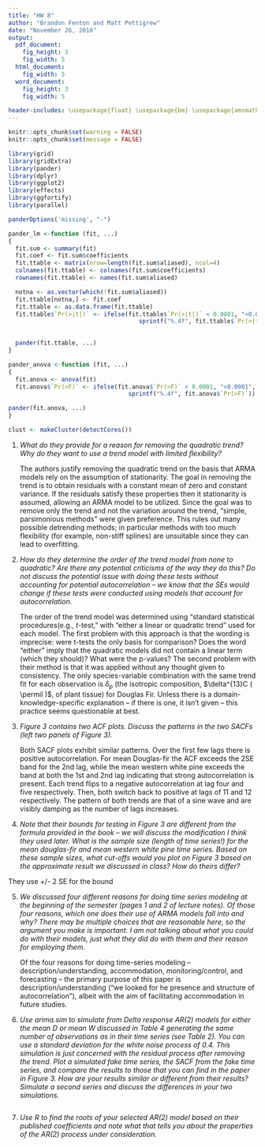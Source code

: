 ```yaml
---
title: "HW 8"
author: "Brandon Fenton and Matt Pettigrew"
date: "November 26, 2016"
output:
  pdf_document:
    fig_height: 3
    fig_width: 5
  html_document:
    fig_width: 5
  word_document:
    fig_height: 3
    fig_width: 5

header-includes: \usepackage{float} \usepackage{bm} \usepackage{amsmath} \usepackage{amssymb} \usepackage{microtype} \usepackage{wasysym}
---
```


```r
knitr::opts_chunk$set(warning = FALSE)
knitr::opts_chunk$set(message = FALSE)

library(grid)
library(gridExtra)
library(pander)
library(dplyr)
library(ggplot2)
library(effects)
library(ggfortify)
library(parallel)

panderOptions('missing', "-")

pander_lm <-function (fit, ...)
{
  fit.sum <- summary(fit)
  fit.coef <- fit.sum$coefficients
  fit.ttable <- matrix(nrow=length(fit.sum$aliased), ncol=4)
  colnames(fit.ttable) <- colnames(fit.sum$coefficients)
  rownames(fit.ttable) <- names(fit.sum$aliased)

  notna <- as.vector(which(!fit.sum$aliased))
  fit.ttable[notna,] <- fit.coef
  fit.ttable <- as.data.frame(fit.ttable)
  fit.ttable$`Pr(>|t|)` <- ifelse(fit.ttable$`Pr(>|t|)` < 0.0001, "<0.0001",
                                     sprintf("%.4f", fit.ttable$`Pr(>|t|)`))
  

  pander(fit.ttable, ...)
}

pander_anova <-function (fit, ...)
{
  fit.anova <- anova(fit)
  fit.anova$`Pr(>F)` <- ifelse(fit.anova$`Pr(>F)` < 0.0001, "<0.0001",
                                  sprintf("%.4f", fit.anova$`Pr(>F)`))

pander(fit.anova, ...)
}

clust <- makeCluster(detectCores())

```

1) _What do they provide for a reason for removing the quadratic trend? Why do they want to use a trend model with limited flexibility?_

    The authors justify removing the quadratic trend on the basis that ARMA models rely on the assumption of stationarity.  The goal in removing the trend is to obtain residuals with a constant mean of zero and constant variance.  If the residuals satisfy these properties then it stationarity is assumed, allowing an ARMA model to be utilized.  Since the goal was to remove only the trend and not the variation around the trend, "simple, parsimonious methods" were given preference.  This rules out many possible detrending methods; in particular methods with too much flexibility (for example, non-stiff splines) are unsuitable since they can lead to overfitting.
    
2) _How do they determine the order of the trend model from none to quadratic? Are there any potential criticisms of the way they do this? Do not discuss the potential issue with doing these tests without accounting for potential autocorrelation – we know that the SEs would change if these tests were conducted using models that account for autocorrelation._

    The order of the trend model was determined using "standard statistical procedures(e.g., _t_-test," with "either a linear or quadratic trend" used for each model.  The first problem with this approach is that the wording is imprecise: were t-tests the only basis for comparison?  Does the word "either" imply that the quadratic models did not contain a linear term (which they should)?  What were the p-values?
    The second problem with their method is that it was applied without any thought given to consistency.  The only species-variable combination with the same trend fit for each observation is $\delta_p$ (the isotropic composition, $\delta^{13}C ( \permil )$, of plant tissue) for Douglas Fir.  Unless there is a domain-knowledge-specific explanation  -- if there is one, it isn't given -- this practice seems questionable at best.

3) _Figure 3 contains two ACF plots. Discuss the patterns in the two SACFs (left two panels of Figure 3)._ 

    Both SACF plots exhibit similar patterns.  Over the first few lags there is positive autocorrelation.  For mean Douglas-fir the ACF exceeds the 2SE band for the 2nd lag, while the mean western white pine exceeds the band at both the 1st and 2nd lag indicating that strong autocorrelation is present.  Each trend flips to a negative autocorrelation at lag four and five respectively.  Then, both switch back to positive at lags of 11 and 12 respectively.  The pattern of both trends are that of a sine wave and are visibly damping as the number of lags increases.

4) _Note that their bounds for testing in Figure 3 are different from the formula provided in the book – we will discuss the modification I think they used later. What is the sample size (length of time series!) for the mean douglas-fir and mean western white pine time series. Based on these sample sizes, what cut-offs would you plot on Figure 3 based on the approximate result we discussed in class? How do theirs differ?_

They use +/- 2 SE for the bound

5) _We discussed four different reasons for doing time series modeling at the beginning of the semester (pages 1 and 2 of lecture notes). Of those four reasons, which one does their use of ARMA models fall into and why? There may be multiple choices that are reasonable here, so the argument you make is important. I am not talking about what you could do with their models, just what they did do with them and their reason for employing them._

    Of the four reasons for doing time-series modeling -- description/understanding, accommodation, monitoring/control, and forecasting -- the primary purpose of this paper is description/understanding ("we looked for he presence and structure of autocorrelation"), albeit with the aim of facilitating accommodation in future studies.  

6) _Use arima.sim to simulate from Delta response AR(2) models for either the mean D or mean W discussed in Table 4 generating the same number of observations as in their time series (see Table 2). You can use a standard deviation for the white noise process of 0.4. This simulation is just concerned with the residual process after removing the trend. Plot a simulated fake time series, the SACF from the fake time series, and compare the results to those that you can find in the paper in Figure 3. How are your results similar or different from their results? Simulate a second series and discuss the differences in your two simulations._

```r

```

7) _Use R to find the roots of your selected AR(2) model based on their published coefficients and note what that tells you about the properties of the AR(2) process under consideration._

```r

```
